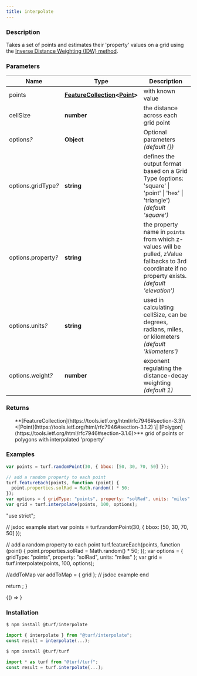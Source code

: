 ```yaml
---
title: interpolate
---
```



### Description

Takes a set of points and estimates their 'property' values on a grid using the [Inverse Distance Weighting (IDW) method](https://en.wikipedia.org/wiki/Inverse_distance_weighting).

### Parameters

| Name                     | Type                                                                                                                                  | Description                                                                                                                                         |
| ------------------------ | ------------------------------------------------------------------------------------------------------------------------------------- | --------------------------------------------------------------------------------------------------------------------------------------------------- |
| points                   | **[FeatureCollection](https://tools.ietf.org/html/rfc7946#section-3.3)\<[Point](https://tools.ietf.org/html/rfc7946#section-3.1.2)>** | with known value                                                                                                                                    |
| cellSize                 | **number**                                                                                                                            | the distance across each grid point                                                                                                                 |
| options<i>?</i>          | **Object**                                                                                                                            | Optional parameters _(default \{})_                                                                                                                 |
| options.gridType<i>?</i> | **string**                                                                                                                            | defines the output format based on a Grid Type (options: 'square' \| 'point' \| 'hex' \| 'triangle') _(default 'square')_                           |
| options.property<i>?</i> | **string**                                                                                                                            | the property name in `points` from which z-values will be pulled, zValue fallbacks to 3rd coordinate if no property exists. _(default 'elevation')_ |
| options.units<i>?</i>    | **string**                                                                                                                            | used in calculating cellSize, can be degrees, radians, miles, or kilometers _(default 'kilometers')_                                                |
| options.weight<i>?</i>   | **number**                                                                                                                            | exponent regulating the distance-decay weighting _(default 1)_                                                                                      |

### Returns

<ul>
  **[FeatureCollection](https://tools.ietf.org/html/rfc7946#section-3.3)\<[Point](https://tools.ietf.org/html/rfc7946#section-3.1.2) \| [Polygon](https://tools.ietf.org/html/rfc7946#section-3.1.6)>** grid of points or polygons with interpolated 'property'

</ul>

### Examples

```javascript
var points = turf.randomPoint(30, { bbox: [50, 30, 70, 50] });

// add a random property to each point
turf.featureEach(points, function (point) {
  point.properties.solRad = Math.random() * 50;
});
var options = { gridType: "points", property: "solRad", units: "miles" };
var grid = turf.interpolate(points, 100, options);
```

  "use strict";

  // jsdoc example start
  var points = turf.randomPoint(30, { bbox: [50, 30, 70, 50] });

  // add a random property to each point
  turf.featureEach(points, function (point) {
    point.properties.solRad = Math.random() * 50;
  });
  var options = { gridType: "points", property: "solRad", units: "miles" };
  var grid = turf.interpolate(points, 100, options);

  //addToMap
  var addToMap = { grid };
  // jsdoc example end

  return <ExampleMap addToMap={addToMap} />;
}

<!-- prettier-ignore -->
<BrowserOnly>{() => <Map0 />}</BrowserOnly>

### Installation

```javascript
$ npm install @turf/interpolate

import { interpolate } from "@turf/interpolate";
const result = interpolate(...);
```

```javascript
$ npm install @turf/turf

import * as turf from "@turf/turf";
const result = turf.interpolate(...);
```
